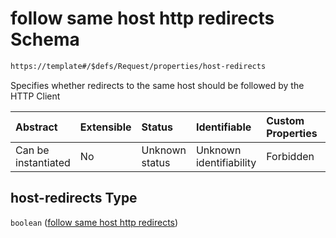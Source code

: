# follow same host http redirects Schema

```txt
https://template#/$defs/Request/properties/host-redirects
```

Specifies whether redirects to the same host should be followed by the HTTP Client

| Abstract            | Extensible | Status         | Identifiable            | Custom Properties | Additional Properties | Access Restrictions | Defined In                                                                             |
| :------------------ | :--------- | :------------- | :---------------------- | :---------------- | :-------------------- | :------------------ | :------------------------------------------------------------------------------------- |
| Can be instantiated | No         | Unknown status | Unknown identifiability | Forbidden         | Allowed               | none                | [nuclei-schema.schema.json\*](../out/nuclei-schema.schema.json "open original schema") |

## host-redirects Type

`boolean` ([follow same host http redirects](nuclei-schema-defs-request-properties-follow-same-host-http-redirects))
